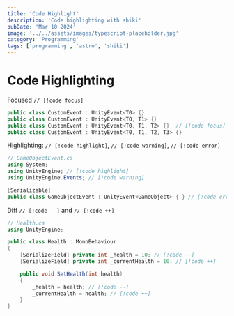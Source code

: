 ```yaml
---
title: 'Code Highlight'
description: 'Code highlighting with shiki'
pubDate: 'Mar 10 2024'
image: '../../assets/images/typescript-placeholder.jpg'
category: 'Programming'
tags: ['programming', 'astro', 'shiki']
---
```


# Code Highlighting

Focused `// [!code focus]`
```csharp
public class CustomEvent : UnityEvent<T0> {}
public class CustomEvent : UnityEvent<T0, T1> {}
public class CustomEvent : UnityEvent<T0, T1, T2> {}  // [!code focus]
public class CustomEvent : UnityEvent<T0, T1, T2, T3> {}
``` 

Highlighting: `// [!code highlight]`, `// [!code warning]`, `// [!code error]`

```csharp
// GameObjectEvent.cs
using System;
using UnityEngine; // [!code highlight]
using UnityEngine.Events; // [!code warning]

[Serializable]
public class GameObjectEvent : UnityEvent<GameObject> { } // [!code error]
```

Diff `// [!code --]` and `// [!code ++]`
```csharp
// Health.cs
using UnityEngine;

public class Health : MonoBehaviour
{
    [SerializeField] private int _health = 10; // [!code --]
    [SerializeField] private int _currentHealth = 10; // [!code ++]

    public void SetHealth(int health)
    {
        _health = health; // [!code --]
        _currentHealth = health; // [!code ++]
    }
}
```
